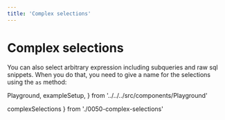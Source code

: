 ```yaml
---
title: 'Complex selections'
---
```


# Complex selections

You can also select arbitrary expression including subqueries and raw sql snippets.
When you do that, you need to give a name for the selections using the `as` method:

  Playground,
  exampleSetup,
} from '../../../src/components/Playground'

  complexSelections
} from './0050-complex-selections'

<Playground code={complexSelections} setupCode={exampleSetup} />

